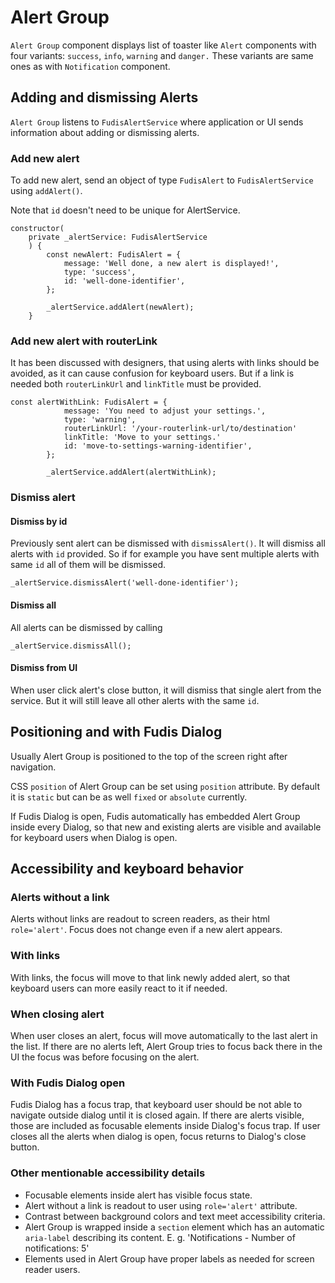 


<Meta title="Components/Alert Group" />

# Alert Group

`Alert Group` component displays list of toaster like `Alert` components with four variants: `success`, `info`, `warning` and `danger.` These variants are same ones as with `Notification` component.

## Adding and dismissing Alerts

`Alert Group` listens to `FudisAlertService` where application or UI sends information about adding or dismissing alerts.

### Add new alert

To add new alert, send an object of type `FudisAlert` to `FudisAlertService` using `addAlert()`.

Note that `id` doesn't need to be unique for AlertService. 

```
constructor(
	private _alertService: FudisAlertService
	) {
		const newAlert: FudisAlert = {
			message: 'Well done, a new alert is displayed!',
			type: 'success',
			id: 'well-done-identifier',
		};

		_alertService.addAlert(newAlert);
	}
```

### Add new alert with routerLink

It has been discussed with designers, that using alerts with links should be avoided, as it can cause confusion for keyboard users. But if a link is needed both `routerLinkUrl` and `linkTitle` must be provided.

```
const alertWithLink: FudisAlert = {
			message: 'You need to adjust your settings.',
			type: 'warning',
			routerLinkUrl: '/your-routerlink-url/to/destination'
			linkTitle: 'Move to your settings.'
			id: 'move-to-settings-warning-identifier',
		};

		_alertService.addAlert(alertWithLink);
```

### Dismiss alert

#### Dismiss by id

Previously sent alert can be dismissed with `dismissAlert()`. It will dismiss all alerts with `id` provided. So if for example you have sent multiple alerts with same `id` all of them will be dismissed.

```
_alertService.dismissAlert('well-done-identifier');
```

#### Dismiss all

All alerts can be dismissed by calling

```
_alertService.dismissAll();
```

#### Dismiss from UI

When user click alert's close button, it will dismiss that single alert from the service. But it will still leave all other alerts with the same `id`.

## Positioning and with Fudis Dialog

Usually Alert Group is positioned to the top of the screen right after navigation.

CSS `position` of Alert Group can be set using `position` attribute. By default it is `static` but can be as well `fixed` or `absolute` currently.

If Fudis Dialog is open, Fudis automatically has embedded Alert Group inside every Dialog, so that new and existing alerts are visible and available for keyboard users when Dialog is open.

## Accessibility and keyboard behavior

### Alerts without a link

Alerts without links are readout to screen readers, as their html `role='alert'`. Focus does not change even if a new alert appears.

### With links

With links, the focus will move to that link newly added alert, so that keyboard users can more easily react to it if needed.

### When closing alert

When user closes an alert, focus will move automatically to the last alert in the list. If there are no alerts left, Alert Group tries to focus back there in the UI the focus was before focusing on the alert.

### With Fudis Dialog open

Fudis Dialog has a focus trap, that keyboard user should be not able to navigate outside dialog until it is closed again. If there are alerts visible, those are included as focusable elements inside Dialog's focus trap. If user closes all the alerts when dialog is open, focus returns to Dialog's close button.

### Other mentionable accessibility details

- Focusable elements inside alert has visible focus state.
- Alert without a link is readout to user using `role='alert'` attribute.
- Contrast between background colors and text meet accessibility criteria.
- Alert Group is wrapped inside a `section` element which has an automatic `aria-label` describing its content. E. g. 'Notifications - Number of notifications: 5'
- Elements used in Alert Group have proper labels as needed for screen reader users.

<ArgTypes of={AlertGroupComponent} />
